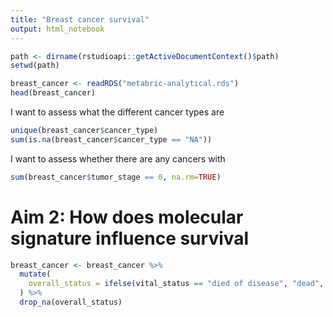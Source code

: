 ```yaml
---
title: "Breast cancer survival"
output: html_notebook
---
```


```r
path <- dirname(rstudioapi::getActiveDocumentContext()$path)
setwd(path)
```
```r
breast_cancer <- readRDS("metabric-analytical.rds")
head(breast_cancer)
```

I want to assess what the different cancer types are
```r
unique(breast_cancer$cancer_type)
sum(is.na(breast_cancer$cancer_type == "NA"))
```
I want to assess whether there are any cancers with 
```r
sum(breast_cancer$tumor_stage == 0, na.rm=TRUE)
```

# Aim 2: How does molecular signature influence survival
```r
breast_cancer <- breast_cancer %>%
  mutate(
    overall_status = ifelse(vital_status == "died of disease", "dead", "censored")
  ) %>%
  drop_na(overall_status)
```

